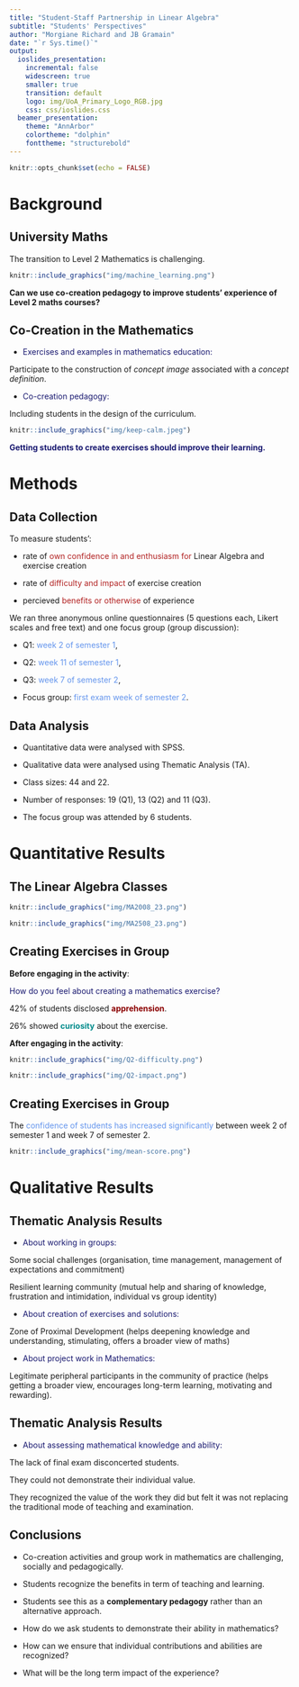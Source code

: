 ```yaml
---
title: "Student-Staff Partnership in Linear Algebra"
subtitle: "Students' Perspectives"
author: "Morgiane Richard and JB Gramain"
date: "`r Sys.time()`"
output: 
  ioslides_presentation:
    incremental: false
    widescreen: true
    smaller: true
    transition: default
    logo: img/UoA_Primary_Logo_RGB.jpg
    css: css/ioslides.css
  beamer_presentation:
    theme: "AnnArbor"
    colortheme: "dolphin"
    fonttheme: "structurebold"
---
```


```r
knitr::opts_chunk$set(echo = FALSE)
```

# Background

## University Maths

The transition to Level 2 Mathematics is challenging.


```r
knitr::include_graphics("img/machine_learning.png")
```

<div class="blue3">
**Can we use co-creation pedagogy to improve students' experience of Level 2 maths courses?**
</div>

## Co-Creation in the Mathematics


* <p style="color:MidnightBlue;">Exercises and examples in mathematics education:</p>

<div class="centered">
  Participate to the construction of _concept image_ associated with a _concept definition_.
</div>

* <p style="color:MidnightBlue;">Co-creation pedagogy:</p>

<div class="centered">
  Including students in the design of the curriculum.
</div>

<div class="centered">
```r
knitr::include_graphics("img/keep-calm.jpeg")
```
<font color="MidnightBlue">**Getting students to create exercises should improve their learning.**</font>
</div>

# Methods

## Data Collection 

To measure students':

* rate of <font color="FireBrick"> own confidence in and enthusiasm for</font> Linear Algebra and exercise creation

* rate of <font color="FireBrick">difficulty and impact</font> of exercise creation

* percieved <font color="FireBrick">benefits or otherwise</font> of experience


We ran  three anonymous online questionnaires (5 questions each, Likert scales and free text) and one focus group (group discussion):

* Q1: <font color="CornflowerBlue">week 2 of semester 1</font>, 

* Q2: <font color="CornflowerBlue">week 11 of semester 1</font>, 

* Q3: <font color="CornflowerBlue">week 7 of semester 2</font>,

* Focus group: <font color="CornflowerBlue">first exam week of semester 2</font>.

## Data Analysis {.flexbox .vcenter}

* Quantitative data were analysed with SPSS.

* Qualitative data were analysed using Thematic Analysis (TA).

* Class sizes: 44 and 22.

* Number of responses: 19 (Q1), 13 (Q2) and 11 (Q3).

* The focus group was attended by 6 students.

# Quantitative Results

## The Linear Algebra Classes


<div class="columns-2">

```r
knitr::include_graphics("img/MA2008_23.png")
```

```r
knitr::include_graphics("img/MA2508_23.png")
```

</div>


## Creating Exercises in Group

**Before engaging in the activity**: 

<font color="MidnightBlue">
How do you feel about creating a mathematics exercise?
</font>

<div class="columns-2">

42% of students disclosed **<font color="DarkRed">apprehension</font>**.

26% showed **<font color="DarkCyan">curiosity</font>** about the exercise.
</div>

**After engaging in the activity**:

<div class="columns-2">

```r
knitr::include_graphics("img/Q2-difficulty.png")
```

```r
knitr::include_graphics("img/Q2-impact.png")
```
</div>

## Creating Exercises in Group 

The <font color="CornflowerBlue">confidence of students has increased significantly</font> between week 2 of semester 1 and week 7 of semester 2.

```r
knitr::include_graphics("img/mean-score.png")
```

# Qualitative Results

## Thematic Analysis Results

* <p style="color:MidnightBlue;">About working in groups:</p>

<div class="centered">
  Some social challenges (organisation, time management, management of expectations and commitment)

  Resilient learning community (mutual help and sharing of knowledge, frustration and intimidation, individual vs group identity)
</div>

* <p style="color:MidnightBlue;">About creation of exercises and solutions:</p>

<div class="centered">
  Zone of Proximal Development (helps deepening knowledge and understanding, stimulating, offers a broader view of maths)
</div>

* <p style="color:MidnightBlue;">About project work in Mathematics:</p>

<div class="centered">
  Legitimate peripheral participants in the community of practice (helps getting a broader view, encourages long-term learning, motivating and rewarding).
</div>

## Thematic Analysis Results

* <p style="color:MidnightBlue;">About assessing mathematical knowledge and ability:</p>

<div class="centered">
  The lack of final exam disconcerted students. 

  They could not demonstrate their individual value.

  They recognized the value of the work they did but felt it was not replacing the traditional mode of teaching and examination.
</div>

## Conclusions {.flexbox .vcenter}

<div class="blue3">
* Co-creation activities and group work in mathematics are challenging, socially and pedagogically.

* Students recognize the benefits in term of teaching and learning.

* Students see this as a **complementary pedagogy** rather than an alternative approach.
</div>

<div class="grey3">
* How do we ask students to demonstrate their ability in mathematics?

* How can we ensure that individual contributions and abilities are recognized?

* What will be the long term impact of the experience?
</div>